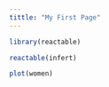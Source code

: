 ```yaml
---
tittle: "My First Page"
---
```


```r
library(reactable)

```

```r
reactable(infert)
```

```r
plot(women)
```
